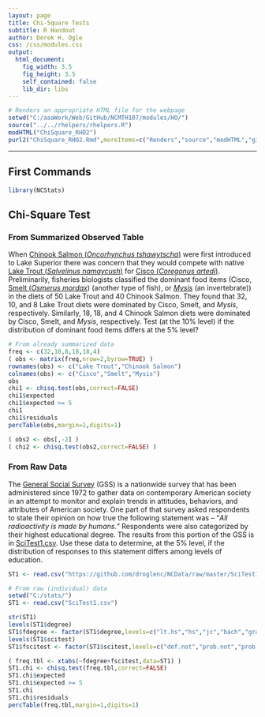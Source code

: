 ```yaml
---
layout: page
title: Chi-Square Tests
subtitle: R Handout
author: Derek H. Ogle
css: /css/modules.css
output:
  html_document:
    fig_width: 3.5
    fig_height: 3.5
    self_contained: false
    lib_dir: libs
---
```


```r
# Renders an appropriate HTML file for the webpage
setwd("C:/aaaWork/Web/GitHub/NCMTH107/modules/HO/")
source("../../rhelpers/rhelpers.R")
modHTML("ChiSquare_RHO2")
purl2("ChiSquare_RHO2.Rmd",moreItems=c("Renders","source","modHTML","github.com","NCMTH107"))
```

----

## First Commands
```r
library(NCStats)
```

## Chi-Square Test
### From Summarized Observed Table
When [Chinook Salmon (*Oncorhynchus tshawytscha*)](https://en.wikipedia.org/wiki/Chinook_salmon) were first introduced to Lake Superior there was concern that they would compete with native [Lake Trout (*Salvelinus namaycush*)](https://en.wikipedia.org/wiki/Lake_trout) for [Cisco (*Coregonus artedi*)](https://en.wikipedia.org/wiki/Coregonus_artedi).  Preliminarily, fisheries biologists classified the dominant food items (Cisco, [Smelt (*Osmerus mordax*](https://en.wikipedia.org/wiki/Rainbow_smelt)) (another type of fish), or [*Mysis*](https://en.wikipedia.org/wiki/Mysis_relicta) (an invertebrate)) in the diets of 50 Lake Trout and 40 Chinook Salmon.  They found that 32, 10, and 8 Lake Trout diets were dominated by Cisco, Smelt, and *Mysis*, respectively.  Similarly, 18, 18, and 4 Chinook Salmon diets were dominated by Cisco, Smelt, and *Mysis*, respectively.  Test (at the 10% level) if the distribution of dominant food items differs at the 5% level?

```r
# From already summarized data
freq <- c(32,10,8,18,18,4)
( obs <- matrix(freq,nrow=2,byrow=TRUE) )
rownames(obs) <- c("Lake Trout","Chinook Salmon")
colnames(obs) <- c("Cisco","Smelt","Mysis")
obs
chi1 <- chisq.test(obs,correct=FALSE)
chi1$expected
chi1$expected >= 5
chi1
chi1$residuals
percTable(obs,margin=1,digits=1)
```

```r
( obs2 <- obs[,-2] )
( chi2 <- chisq.test(obs2,correct=FALSE) )
```

### From Raw Data
The [General Social Survey](http://www.norc.org/Research/Projects/Pages/general-social-survey.aspx) (GSS) is a nationwide survey that has been administered since 1972 to gather data on contemporary American society in an attempt to monitor and explain trends in attitudes, behaviors, and attributes of American society.  One part of that survey asked respondents to state their opinion on how true the following statement was -- "*All radioactivity is made by humans.*"  Respondents were also categorized by their highest educational degree.  The results from this portion of the GSS is in [SciTest1.csv](https://raw.githubusercontent.com/droglenc/NCData/master/SciTest1.csv).  Use these data to determine, at the 5% level, if the distribution of responses to this statement differs among levels of education.
```r
ST1 <- read.csv("https://github.com/droglenc/NCData/raw/master/SciTest1.csv")
```
```r
# From raw (individual) data
setwd("C:/stats/")
ST1 <- read.csv("SciTest1.csv")
```
```r
str(ST1)
levels(ST1$degree)
ST1$fdegree <- factor(ST1$degree,levels=c("lt.hs","hs","jc","bach","grad"))
levels(ST1$scitest)
ST1$fscitest <- factor(ST1$scitest,levels=c("def.not","prob.not","prob.true","def.true"))
```
```r
( freq.tbl <- xtabs(~fdegree+fscitest,data=ST1) )
ST1.chi <- chisq.test(freq.tbl,correct=FALSE)
ST1.chi$expected
ST1.chi$expected >= 5
ST1.chi
ST1.chi$residuals
percTable(freq.tbl,margin=1,digits=1)
```
